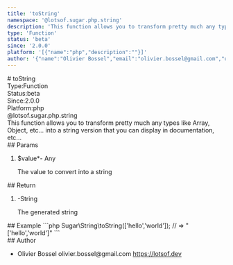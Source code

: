 ```yaml
---
title: 'toString'
namespace: '@lotsof.sugar.php.string'
description: 'This function allows you to transform pretty much any types like Array, Object, etc... into a string version that you can display in documentation, etc...'
type: 'Function'
status: 'beta'
since: '2.0.0'
platform: '[{"name":"php","description":""}]'
author: '{"name":"Olivier Bossel","email":"olivier.bossel@gmail.com","url":"https://lotsof.dev"}'
---
```

<div class="docmap-mdx">
# toString
<div class="_metas">
<div class="_type"><span class="_type-label">Type:</span><span class="_type-value">Function</span></div>
<div class="_status"><span class="_status-label">Status:</span><span class="_status-value -beta">beta</span></div>
<div class="_since"><span class="_since-label">Since:</span><span class="_since-value">2.0.0</span></div>
<div class="_platform"><span class="_platform-label">Platform:</span><span class="_platform-value -php">php</span></div>
</div>
<div class="_namespace">@lotsof.sugar.php.string</div>
<div class="_description typo-lead typo-format">
This function allows you to transform pretty much any types like Array, Object, etc... into a string version that you can display
in documentation, etc...
</div>
<div class="_params">
## Params
<ol class="_list">
<li class="_item">
<span class="_name">$value<span class="_required">*</span></span><span class="_default">-</span> <span class="_type">Any</span>
<p class="_description">The value to convert into a string</p>
</li>
</ol>
</div>
<div class="_return">
## Return
<ol class="_list">
<li class="_item">
<span class="_default">-</span><span class="_type">String</span>
<p class="_description">The generated string</p>
</li>
</ol>
</div>
<div class="_examples">
## Example
```php
Sugar\String\toString(['hello','world']); // => "['hello','world']"
```
</div>
<div class="_author">
## Author
<ul class="_list">
<li class="_item">
<span class="_name">Olivier Bossel</span>
<span class="_email">olivier.bossel@gmail.com</span>
<a href="https://lotsof.dev" target="_blank" class="_url">https://lotsof.dev</a>
</li>
</ul>
</div>
</div>
